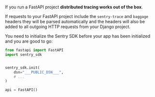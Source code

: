 If you run a FastAPI project **distributed tracing works out of the box**.

If requests to your FastAPI project include the `sentry-trace` and `baggage` headers they will be parsed automatically and the headers will also be added to all outgoing HTTP requests from your Django project.

You need to initialize the Sentry SDK before your app has been initialized and you are good to go:

```python
from fastapi import FastAPI
import sentry_sdk


sentry_sdk.init(
    dsn="___PUBLIC_DSN___",
    # ...
)

api = FastAPI()
```

<PlatformContent includePath="distributed-tracing/instrumentation/automatic-instrumentation/configuration/" />

<PlatformContent includePath="distributed-tracing/instrumentation/automatic-instrumentation/verification/" />
